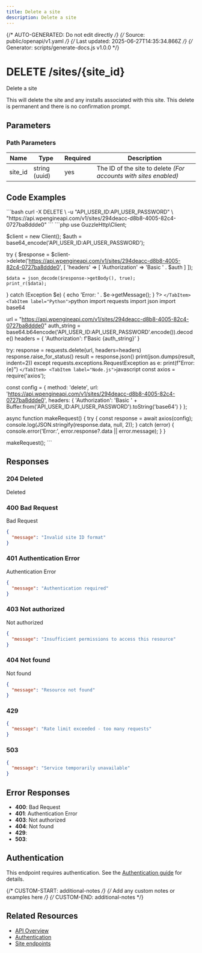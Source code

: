 ```yaml
---
title: Delete a site
description: Delete a site
---
```


{/* AUTO-GENERATED: Do not edit directly */}
{/* Source: public/openapi/v1.yaml */}
{/* Last updated: 2025-06-27T14:35:34.866Z */}
{/* Generator: scripts/generate-docs.js v1.0.0 */}


# DELETE /sites/\{site_id\}

Delete a site

This will delete the site and any installs associated with this site. This delete is permanent and there is no confirmation prompt.


## Parameters

### Path Parameters

| Name | Type | Required | Description |
|------|------|----------|-------------|
| site_id | string (uuid) | yes | The ID of the site to delete *(For accounts with sites enabled)* |




## Code Examples

<Tabs>
  <TabItem label="cURL">
    ```bash
    curl -X DELETE \
  -u "API_USER_ID:API_USER_PASSWORD" \
  "https://api.wpengineapi.com/v1/sites/294deacc-d8b8-4005-82c4-0727ba8ddde0"
    ```
  </TabItem>
  <TabItem label="PHP">
    ```php
    <?php
require_once 'vendor/autoload.php';

use GuzzleHttp\Client;

$client = new Client();
$auth = base64_encode('API_USER_ID:API_USER_PASSWORD');

try {
    $response = $client->delete('https://api.wpengineapi.com/v1/sites/294deacc-d8b8-4005-82c4-0727ba8ddde0', [
        'headers' => [
            'Authorization' => 'Basic ' . $auth
        ]
    ]);

    $data = json_decode($response->getBody(), true);
    print_r($data);
} catch (Exception $e) {
    echo 'Error: ' . $e->getMessage();
}
?>
    ```
  </TabItem>
  <TabItem label="Python">
    ```python
    import requests
import json
import base64

url = "https://api.wpengineapi.com/v1/sites/294deacc-d8b8-4005-82c4-0727ba8ddde0"
auth_string = base64.b64encode('API_USER_ID:API_USER_PASSWORD'.encode()).decode()
headers = {
    'Authorization': f'Basic {auth_string}'
}

try:
    response = requests.delete(url, headers=headers)
    response.raise_for_status()
    result = response.json()
    print(json.dumps(result, indent=2))
except requests.exceptions.RequestException as e:
    print(f"Error: {e}")
    ```
  </TabItem>
  <TabItem label="Node.js">
    ```javascript
    const axios = require('axios');

const config = {
  method: 'delete',
  url: 'https://api.wpengineapi.com/v1/sites/294deacc-d8b8-4005-82c4-0727ba8ddde0',
  headers: {
    'Authorization': 'Basic ' + Buffer.from('API_USER_ID:API_USER_PASSWORD').toString('base64')
  }
};

async function makeRequest() {
  try {
    const response = await axios(config);
    console.log(JSON.stringify(response.data, null, 2));
  } catch (error) {
    console.error('Error:', error.response?.data || error.message);
  }
}

makeRequest();
    ```
  </TabItem>
</Tabs>

## Responses

### 204 Deleted

Deleted


### 400 Bad Request

Bad Request

```json
{
  "message": "Invalid site ID format"
}
```

### 401 Authentication Error

Authentication Error

```json
{
  "message": "Authentication required"
}
```

### 403 Not authorized

Not authorized

```json
{
  "message": "Insufficient permissions to access this resource"
}
```

### 404 Not found

Not found

```json
{
  "message": "Resource not found"
}
```

### 429 


```json
{
  "message": "Rate limit exceeded - too many requests"
}
```

### 503 


```json
{
  "message": "Service temporarily unavailable"
}
```


## Error Responses

- **400**: Bad Request
- **401**: Authentication Error
- **403**: Not authorized
- **404**: Not found
- **429**: 
- **503**: 

## Authentication

This endpoint requires authentication. See the [Authentication guide](/api-reference/authentication/) for details.

{/* CUSTOM-START: additional-notes */}
{/* Add any custom notes or examples here */}
{/* CUSTOM-END: additional-notes */}

## Related Resources

- [API Overview](/api-reference/overview/)
- [Authentication](/api-reference/authentication/)
- [Site endpoints](/api-reference/endpoints/site/)
